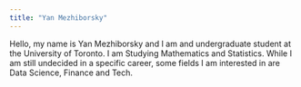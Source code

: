 ```yaml
---
title: "Yan Mezhiborsky"
---
```


Hello, my name is Yan Mezhiborsky and I am and undergraduate student at the University of Toronto. I am Studying Mathematics and Statistics. While I am still undecided in a specific career, some fields I am interested in are Data Science, Finance and Tech.
